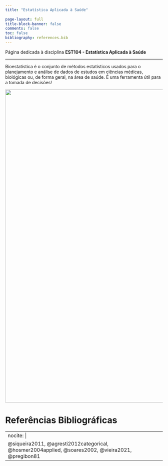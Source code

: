 ```yaml
---
title: "Estatística Aplicada à Saúde"
 
page-layout: full
title-block-banner: false
comments: false
toc: false
bibliography: references.bib
---
```


::: {#hero-heading}
Página dedicada à disciplina **EST104 - Estatística Aplicada à Saúde**
:::

------------------------------------------------------------------------

Bioestatística é o conjunto de métodos estatísticos usados para o planejamento e análise de dados de estudos em ciências médicas, biológicas ou, de forma geral, na área de saúde. É uma ferramenta útil para a tomada de decisões!

![](images/estatisticasaude.jpeg){width="1000"}

# Referências Bibliográficas

---
nocite: |
  @siqueira2011, @agresti2012categorical, @hosmer2004applied, @soares2002, @vieira2021, @pregibon81
---